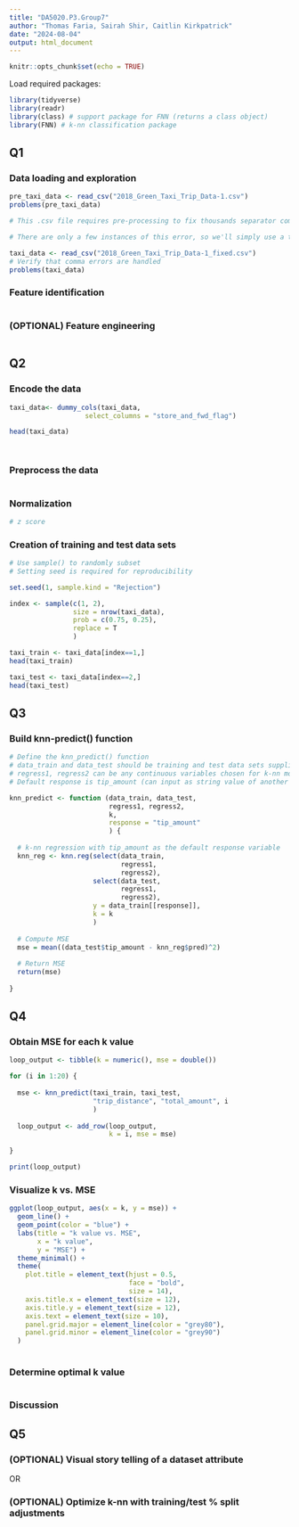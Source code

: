 ```yaml
---
title: "DA5020.P3.Group7"
author: "Thomas Faria, Sairah Shir, Caitlin Kirkpatrick"
date: "2024-08-04"
output: html_document
---
```


```r
knitr::opts_chunk$set(echo = TRUE)
```

Load required packages:

```r
library(tidyverse)
library(readr)
library(class) # support package for FNN (returns a class object)
library(FNN) # k-nn classification package
```

## Q1

### Data loading and exploration

```r

pre_taxi_data <- read_csv("2018_Green_Taxi_Trip_Data-1.csv")
problems(pre_taxi_data)

# This .csv file requires pre-processing to fix thousands separator commas that are conflicting with .csv format

# There are only a few instances of this error, so we'll simply use a text editor to fix (remove) the commas in these values

taxi_data <- read_csv("2018_Green_Taxi_Trip_Data-1_fixed.csv")
# Verify that comma errors are handled
problems(taxi_data)

```

### Feature identification

```r

```

### (OPTIONAL) Feature engineering

```r

```

## Q2

### Encode the data
```r
taxi_data<- dummy_cols(taxi_data, 
                   select_columns = "store_and_fwd_flag")

head(taxi_data)
```

```r

```

```r

```


### Preprocess the data 

```r

```

### Normalization

```r
# z score 

```

### Creation of training and test data sets

```r

# Use sample() to randomly subset
# Setting seed is required for reproducibility

set.seed(1, sample.kind = "Rejection")

index <- sample(c(1, 2),
                size = nrow(taxi_data),
                prob = c(0.75, 0.25),
                replace = T
                )

taxi_train <- taxi_data[index==1,]
head(taxi_train)

taxi_test <- taxi_data[index==2,]
head(taxi_test)

```

## Q3

### Build knn-predict() function

```r

# Define the knn_predict() function
# data_train and data_test should be training and test data sets supplied as df or tibble objects
# regress1, regress2 can be any continuous variables chosen for k-nn modeling (input as strings)
# Default response is tip_amount (can input as string value of another response)

knn_predict <- function (data_train, data_test, 
                         regress1, regress2, 
                         k,
                         response = "tip_amount"
                         ) {
  
  # k-nn regression with tip_amount as the default response variable
  knn_reg <- knn.reg(select(data_train, 
                            regress1,
                            regress2),
                     select(data_test, 
                            regress1,
                            regress2),
                     y = data_train[[response]], 
                     k = k
                     )
  
  # Compute MSE
  mse = mean((data_test$tip_amount - knn_reg$pred)^2)
  
  # Return MSE
  return(mse)
  
}
```

## Q4

### Obtain MSE for each k value

```r

loop_output <- tibble(k = numeric(), mse = double())

for (i in 1:20) {
  
  mse <- knn_predict(taxi_train, taxi_test,
                     "trip_distance", "total_amount", i
                     )
  
  loop_output <- add_row(loop_output,
                         k = i, mse = mse)
  
}

print(loop_output)
```

### Visualize k vs. MSE

```r



ggplot(loop_output, aes(x = k, y = mse)) +
  geom_line() +
  geom_point(color = "blue") +
  labs(title = "k value vs. MSE",
       x = "k value",
       y = "MSE") +
  theme_minimal() +
  theme(
    plot.title = element_text(hjust = 0.5, 
                              face = "bold", 
                              size = 14),
    axis.title.x = element_text(size = 12), 
    axis.title.y = element_text(size = 12),
    axis.text = element_text(size = 10),
    panel.grid.major = element_line(color = "grey80"), 
    panel.grid.minor = element_line(color = "grey90") 
  )
  
```

### Determine optimal k value

```r

```

### Discussion

## Q5

### (OPTIONAL) Visual story telling of a dataset attribute

OR

### (OPTIONAL) Optimize k-nn with training/test % split adjustments
